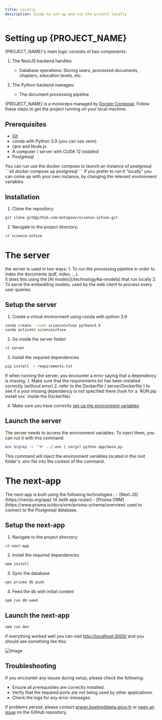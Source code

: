 ```yaml
---
title: Locally
description: Guide to set up and run the project locally
---
```



# Setting up {PROJECT_NAME}

<Callout type="info">
{PROJECT_NAME}'s main logic consists of two components:

1. The NextJS backend handles:
   - Database operations: Storing users, processed documents, chapters, education levels, etc.

2. The Python backend manages:
   - The document processing pipeline
</Callout>

{PROJECT_NAME} is a monorepo managed by [Docker Compose](https://docs.docker.com/compose/install/). Follow these steps to get the project running on your local machine.

## Prerequisites

- [Git](https://git-scm.com/downloads)
- conda with Python 3.9 (you can use venv)
- npm and Node.js
- A computer / server with CUDA 12 installed
- Postgresql

<Callout title="Postgresql" type="info">
You can run use the docker compose to launch an instance of postgresql
```sh
docker compose up postgresql
``` 
If you prefer to run it "locally" you can come up with your own instance, by changing the relevant environment variables
</Callout>

## Installation

1. Clone the repository:
   
```sh
git clone git@github.com:betagouv/science-infuse.git
```

2. Navigate to the project directory:
```sh
cd science-infuse
```

# The server
<Callout type="info">
the server is used in two ways:
1. To run the processing pipeline in order to index the documents (pdf, video, ...). <br/> It does this using the [AI models](/technology#ai-models) that run locally
2. To serve the embedding models, used by the web client to process every user queries.
</Callout>

## Setup the server

1. Create a virtual environment using conda with python 3.9
```sh
conda create --name scienceinfuse python=3.9
conda activate scienceinfuse
```

2. Go inside the server folder:
```sh
cd server
```

3. Install the required dependencies
```sh
pip install -r requirements.txt
```

<Callout title="Dependency missing" type="warn">
If when running the server, you encounter a error saying that a dependency is missing.
1. Make sure that the requirements.txt has been installed correctly (without error)
2. refer to the Dockerfile (`server/Dockerfile`) to see if a your missing dependency is not specified there (look for a `RUN pip install xxx` inside the Dockerfile)
</Callout>

4. Make sure you have correctly [set-up the environment variables](/environment)

## Launch the server
The server needs to access the environment variables. To inject them, you can run it with this command:
```sh
env $(grep -v '^#' ../.env | xargs) python app/main.py
```
This command will inject the environment variables located in the root folder's .env file into the context of the command.

# The next-app
<Callout type="info">
The next-app is built using the following technologies : 
- [Next.JS](https://nextjs.org/app) 14 (with app router)
- [Prisma ORM](https://www.prisma.io/docs/orm/prisma-schema/overview) used to connect to the Postgresql database.
</Callout>

## Setup the next-app

1. Navigate to the project directory:
```sh
cd next-app
```

2. Install the required dependencies
```sh
npm install
```

3. Sync the database
```sh
npx prisma db push
```

4. Feed the db with initial content
```sh
npm run db:seed
```

## Launch the next-app

```sh
npm run dev
```

if everything worked well you can visit [http://localhost:3000/](http://localhost:3000/) and you should see something like this:

![Image](/image.png)

## Troubleshooting

If you encounter any issues during setup, please check the following:

- Ensure all prerequisites are correctly installed.
- Verify that the required ports are not being used by other applications.
- Check the logs for any error messages.

If problems persist, please contact [erwan.boehm@beta.gouv.fr](mailto:erwan.boehm@beta.gouv.fr) or [open an issue](https://github.com/betagouv/science-infuse/issues/new) on the GitHub repository.
